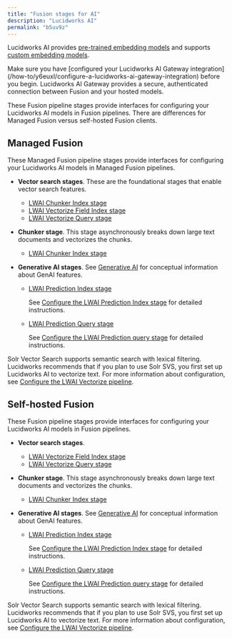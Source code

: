 ```yaml
---
title: "Fusion stages for AI"
description: "Lucidworks AI"
permalink: "b5uv9z"
---
```


Lucidworks AI provides [pre-trained embedding models](/lw-platform/ai/3vqfxe/pre-trained-embedding-models) and supports [custom embedding models](/lw-platform/ai/k1zkfn/custom-embedding-model-training).

<Note>
Make sure you have [configured your Lucidworks AI Gateway integration](/how-to/y6euxl/configure-a-lucidworks-ai-gateway-integration) before you begin.
Lucidworks AI Gateway provides a secure, authenticated connection between Fusion and your hosted models.
</Note>



These Fusion pipeline stages provide interfaces for configuring your Lucidworks AI models in Fusion pipelines. There are differences for Managed Fusion versus self-hosted Fusion clients.

## Managed Fusion

These Managed Fusion pipeline stages provide interfaces for configuring your Lucidworks AI models in Managed Fusion pipelines.

* **Vector search stages**. These are the foundational stages that enable vector search features.

  + [LWAI Chunker Index stage](/managed-fusion/5.9/uiycyd/lwai-chunker-stage)
  + [LWAI Vectorize Field Index stage](/managed-fusion/5.9/4h364i/lwai-vectorize-field)
  + [LWAI Vectorize Query stage](/managed-fusion/5.9/uxpzzw/lwai-vectorize-query)
* **Chunker stage**. This stage asynchronously breaks down large text documents and vectorizes the chunks.

  + [LWAI Chunker Index stage](/managed-fusion/5.9/uiycyd/lwai-chunker-stage)
* **Generative AI stages**. See [Generative AI](/lw-platform/ai/r7ai90/generative-ai) for conceptual information about GenAI features.

  + [LWAI Prediction Index stage](/managed-fusion/5.9/bzik28/lwai-prediction)

    See [Configure the LWAI Prediction Index stage](/how-to/ua7khh/configure-the-lucidworks-ai-prediction-index-stage) for detailed instructions.
  + [LWAI Prediction Query stage](/managed-fusion/5.9/hnuyky/lwai-prediction)

    See [Configure the LWAI Prediction query stage](/how-to/6w8lxy/configure-the-lucidworks-ai-prediction-query-stage) for detailed instructions.

Solr Vector Search supports semantic search with lexical filtering. Lucidworks recommends that if you plan to use Solr SVS, you first set up Lucidworks AI to vectorize text. For more information about configuration, see [Configure the LWAI Vectorize pipeline](/how-to/3kjevu/configure-the-lwai-vectorize-pipeline).

## Self-hosted Fusion

These Fusion pipeline stages provide interfaces for configuring your Lucidworks AI models in Fusion pipelines.

* **Vector search stages**.

  + [LWAI Vectorize Field Index stage](/fusion/5.9/t16i6m/lwai-vectorize-field)
  + [LWAI Vectorize Query stage](/fusion/5.9/owi8af/lwai-vectorize-query)
* **Chunker stage**. This stage asynchronously breaks down large text documents and vectorizes the chunks.

  + [LWAI Chunker Index stage](/fusion/5.9/dm5m4e/lwai-chunker-index-stage)
* **Generative AI stages**. See [Generative AI](/lw-platform/ai/r7ai90/generative-ai) for conceptual information about GenAI features.

  + [LWAI Prediction Index stage](/fusion/5.9/bzik28/lwai-prediction)

    See [Configure the LWAI Prediction Index stage](/how-to/ua7khh/configure-the-lucidworks-ai-prediction-index-stage) for detailed instructions.
  + [LWAI Prediction Query stage](/fusion/5.9/hnuyky/lwai-prediction)

    See [Configure the LWAI Prediction query stage](/how-to/6w8lxy/configure-the-lucidworks-ai-prediction-query-stage) for detailed instructions.

Solr Vector Search supports semantic search with lexical filtering. Lucidworks recommends that if you plan to use Solr SVS, you first set up Lucidworks AI to vectorize text. For more information about configuration, see [Configure the LWAI Vectorize pipeline](/how-to/he3kp5/configure-the-lwai-vectorize-pipeline).